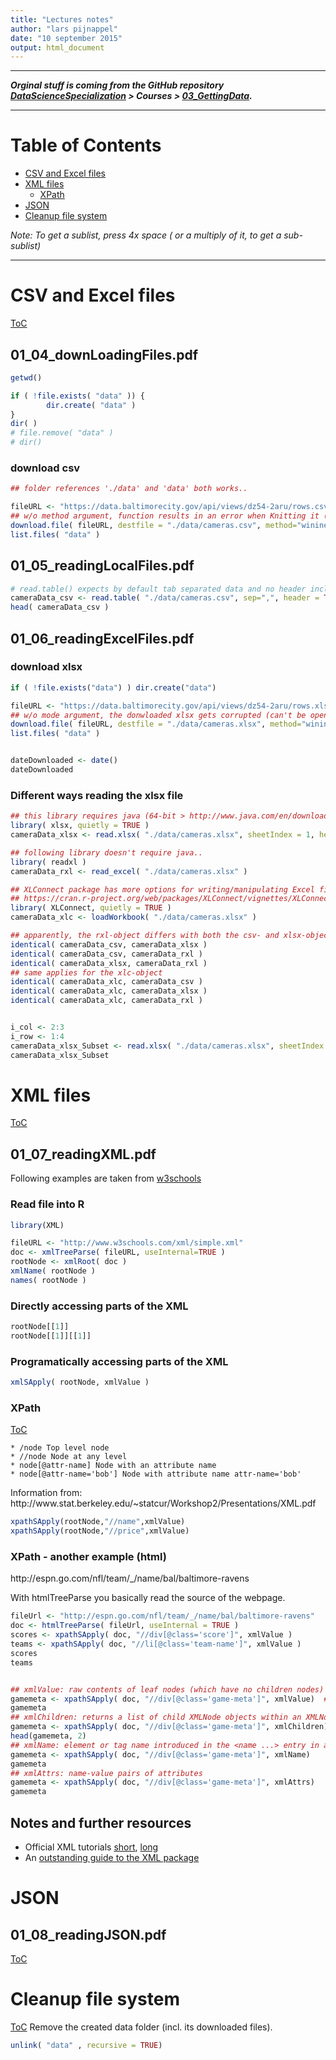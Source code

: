 ```yaml
---
title: "Lectures notes"
author: "lars pijnappel"
date: "10 september 2015"
output: html_document
---
```


***
***Orginal stuff is coming from the GitHub repository [DataScienceSpecialization](https://github.com/DataScienceSpecialization) > Courses > [03_GettingData](https://github.com/DataScienceSpecialization/courses/tree/master/03_GettingData).***

***

# Table of Contents

* [CSV and Excel files](#CSV-and-Excel-files)
* [XML files](#xml-files)
    * [XPath](#xpath)
* [JSON](#json)
* [Cleanup file system](#cleanup-file-system)

_Note: To get a sublist, press 4x space ( or a multiply of it, to get a sub-sublist)_

***

# CSV and Excel files 
[ToC](#table-of-contents)

## 01_04_downLoadingFiles.pdf

```r
getwd()

if ( !file.exists( "data" )) {
        dir.create( "data" )
}
dir( )
# file.remove( "data" )
# dir()
```

### download csv
```r
## folder references './data' and 'data' both works..

fileURL <- "https://data.baltimorecity.gov/api/views/dz54-2aru/rows.csv?accessType=DOWNLOAD"
## w/o method argument, function results in an error when Knitting it (CTRL-SHIFT-K)
download.file( fileURL, destfile = "./data/cameras.csv", method="wininet")
list.files( "data" )
```

## 01_05_readingLocalFiles.pdf

```r
# read.table() expects by default tab separated data and no header included.
cameraData_csv <- read.table( "./data/cameras.csv", sep=",", header = TRUE )
head( cameraData_csv )
```

## 01_06_readingExcelFiles.pdf

### download xlsx
```r
if ( !file.exists("data") ) dir.create("data")

fileURL <- "https://data.baltimorecity.gov/api/views/dz54-2aru/rows.xlsx?accessType=DOWNLOAD"
## w/o mode argument, the donwloaded xlsx gets corrupted (can't be opened in Excel)
download.file( fileURL, destfile = "./data/cameras.xlsx", method="wininet", mode="wb")
list.files( "data" )


dateDownloaded <- date()
dateDownloaded
```

### Different ways reading the xlsx file
```r
## this library requires java (64-bit > http://www.java.com/en/download/manual.jsp )..
library( xlsx, quietly = TRUE )
cameraData_xlsx <- read.xlsx( "./data/cameras.xlsx", sheetIndex = 1, header = TRUE)

## following library doesn't require java..
library( readxl )
cameraData_rxl <- read_excel( "./data/cameras.xlsx" )

## XLConnect package has more options for writing/manipulating Excel files.
## https://cran.r-project.org/web/packages/XLConnect/vignettes/XLConnect.pdf
library( XLConnect, quietly = TRUE )
cameraData_xlc <- loadWorkbook( "./data/cameras.xlsx" )

## apparently, the rxl-object differs with both the csv- and xlsx-object
identical( cameraData_csv, cameraData_xlsx )
identical( cameraData_csv, cameraData_rxl )
identical( cameraData_xlsx, cameraData_rxl )
## same applies for the xlc-object
identical( cameraData_xlc, cameraData_csv )
identical( cameraData_xlc, cameraData_xlsx )
identical( cameraData_xlc, cameraData_rxl )


i_col <- 2:3
i_row <- 1:4
cameraData_xlsx_Subset <- read.xlsx( "./data/cameras.xlsx", sheetIndex = 1, colIndex = i_col, rowIndex = i_row )
cameraData_xlsx_Subset
```


# XML files 
[ToC](#table-of-contents)

## 01_07_readingXML.pdf

Following examples are taken from [w3schools](http://www.w3schools.com/xml/simple.xml)

### Read file into R
```r
library(XML)

fileURL <- "http://www.w3schools.com/xml/simple.xml"
doc <- xmlTreeParse( fileURL, useInternal=TRUE )
rootNode <- xmlRoot( doc )
xmlName( rootNode )
names( rootNode )
```

### Directly accessing parts of the XML
```r
rootNode[[1]]
rootNode[[1]][[1]]
```

### Programatically accessing parts of the XML
```r
xmlSApply( rootNode, xmlValue )
```

### XPath
[ToC](#table-of-contents)

    * /node Top level node
    * //node Node at any level
    * node[@attr-name] Node with an attribute name
    * node[@attr-name='bob'] Node with attribute name attr-name='bob'

Information from: http://www.stat.berkeley.edu/~statcur/Workshop2/Presentations/XML.pdf
```r
xpathSApply(rootNode,"//name",xmlValue)
xpathSApply(rootNode,"//price",xmlValue)
```

### XPath - another example (html)
http://espn.go.com/nfl/team/_/name/bal/baltimore-ravens

With htmlTreeParse you basically read the source of the webpage.
```r
fileUrl <- "http://espn.go.com/nfl/team/_/name/bal/baltimore-ravens"
doc <- htmlTreeParse( fileUrl, useInternal = TRUE )
scores <- xpathSApply( doc, "//div[@class='score']", xmlValue )         ## <div class="score">
teams <- xpathSApply( doc, "//li[@class='team-name']", xmlValue )       ## <li class="team-name">
scores
teams


## xmlValue: raw contents of leaf nodes (which have no children nodes)
gamemeta <- xpathSApply( doc, "//div[@class='game-meta']", xmlValue)  ## <div class="game-meta">
gamemeta
## xmlChildren: returns a list of child XMLNode objects within an XMLNode object
gamemeta <- xpathSApply( doc, "//div[@class='game-meta']", xmlChildren) 
head(gamemeta, 2)
## xmlName: element or tag name introduced in the <name ...> entry in an XML document
gamemeta <- xpathSApply( doc, "//div[@class='game-meta']", xmlName)
gamemeta
## xmlAttrs: name-value pairs of attributes
gamemeta <- xpathSApply( doc, "//div[@class='game-meta']", xmlAttrs)
gamemeta

```

## Notes and further resources

* Official XML tutorials [short](http://www.omegahat.org/RSXML/shortIntro.pdf), [long](http://www.omegahat.org/RSXML/Tour.pdf)
* An [outstanding guide to the XML package](http://www.stat.berkeley.edu/%7Estatcur/Workshop2/Presentations/XML.pdf)

# JSON
## 01_08_readingJSON.pdf
[ToC](#table-of-contents)

# Cleanup file system
[ToC](#table-of-contents)
Remove the created data folder (incl. its downloaded files).

```r
unlink( "data" , recursive = TRUE)
```

